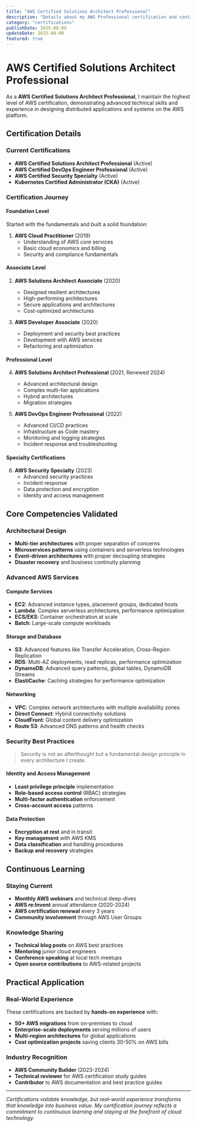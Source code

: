 ```yaml
---
title: "AWS Certified Solutions Architect Professional"
description: "Details about my AWS Professional certification and continuous learning journey"
category: "certifications"
publishDate: 2025-08-09
updateDate: 2025-08-09
featured: true
---
```


# AWS Certified Solutions Architect Professional

As a **AWS Certified Solutions Architect Professional**, I maintain the highest level of AWS certification, demonstrating advanced technical skills and experience in designing distributed applications and systems on the AWS platform.

## Certification Details

### Current Certifications
- **AWS Certified Solutions Architect Professional** (Active)
- **AWS Certified DevOps Engineer Professional** (Active)
- **AWS Certified Security Specialty** (Active)
- **Kubernetes Certified Administrator (CKA)** (Active)

### Certification Journey

#### Foundation Level
Started with the fundamentals and built a solid foundation:
1. **AWS Cloud Practitioner** (2019)
   - Understanding of AWS core services
   - Basic cloud economics and billing
   - Security and compliance fundamentals

#### Associate Level
2. **AWS Solutions Architect Associate** (2020)
   - Designed resilient architectures
   - High-performing architectures
   - Secure applications and architectures
   - Cost-optimized architectures

3. **AWS Developer Associate** (2020)
   - Deployment and security best practices
   - Development with AWS services
   - Refactoring and optimization

#### Professional Level
4. **AWS Solutions Architect Professional** (2021, Renewed 2024)
   - Advanced architectural design
   - Complex multi-tier applications
   - Hybrid architectures
   - Migration strategies

5. **AWS DevOps Engineer Professional** (2022)
   - Advanced CI/CD practices
   - Infrastructure as Code mastery
   - Monitoring and logging strategies
   - Incident response and troubleshooting

#### Specialty Certifications
6. **AWS Security Specialty** (2023)
   - Advanced security practices
   - Incident response
   - Data protection and encryption
   - Identity and access management

## Core Competencies Validated

### Architectural Design
- **Multi-tier architectures** with proper separation of concerns
- **Microservices patterns** using containers and serverless technologies
- **Event-driven architectures** with proper decoupling strategies
- **Disaster recovery** and business continuity planning

### Advanced AWS Services

#### Compute Services
- **EC2**: Advanced instance types, placement groups, dedicated hosts
- **Lambda**: Complex serverless architectures, performance optimization
- **ECS/EKS**: Container orchestration at scale
- **Batch**: Large-scale compute workloads

#### Storage and Database
- **S3**: Advanced features like Transfer Acceleration, Cross-Region Replication
- **RDS**: Multi-AZ deployments, read replicas, performance optimization
- **DynamoDB**: Advanced query patterns, global tables, DynamoDB Streams
- **ElastiCache**: Caching strategies for performance optimization

#### Networking
- **VPC**: Complex network architectures with multiple availability zones
- **Direct Connect**: Hybrid connectivity solutions
- **CloudFront**: Global content delivery optimization
- **Route 53**: Advanced DNS patterns and health checks

### Security Best Practices

> Security is not an afterthought but a fundamental design principle in every architecture I create.

#### Identity and Access Management
- **Least privilege principle** implementation
- **Role-based access control** (RBAC) strategies
- **Multi-factor authentication** enforcement
- **Cross-account access** patterns

#### Data Protection
- **Encryption at rest** and in transit
- **Key management** with AWS KMS
- **Data classification** and handling procedures
- **Backup and recovery** strategies

## Continuous Learning

### Staying Current
- **Monthly AWS webinars** and technical deep-dives
- **AWS re:Invent** annual attendance (2020-2024)
- **AWS certification renewal** every 3 years
- **Community involvement** through AWS User Groups

### Knowledge Sharing
- **Technical blog posts** on AWS best practices
- **Mentoring** junior cloud engineers
- **Conference speaking** at local tech meetups
- **Open source contributions** to AWS-related projects

## Practical Application

### Real-World Experience
These certifications are backed by **hands-on experience** with:

- **50+ AWS migrations** from on-premises to cloud
- **Enterprise-scale deployments** serving millions of users
- **Multi-region architectures** for global applications
- **Cost optimization projects** saving clients 30-50% on AWS bills

### Industry Recognition
- **AWS Community Builder** (2023-2024)
- **Technical reviewer** for AWS certification study guides
- **Contributor** to AWS documentation and best practice guides

---

*Certifications validate knowledge, but real-world experience transforms that knowledge into business value. My certification journey reflects a commitment to continuous learning and staying at the forefront of cloud technology.*
